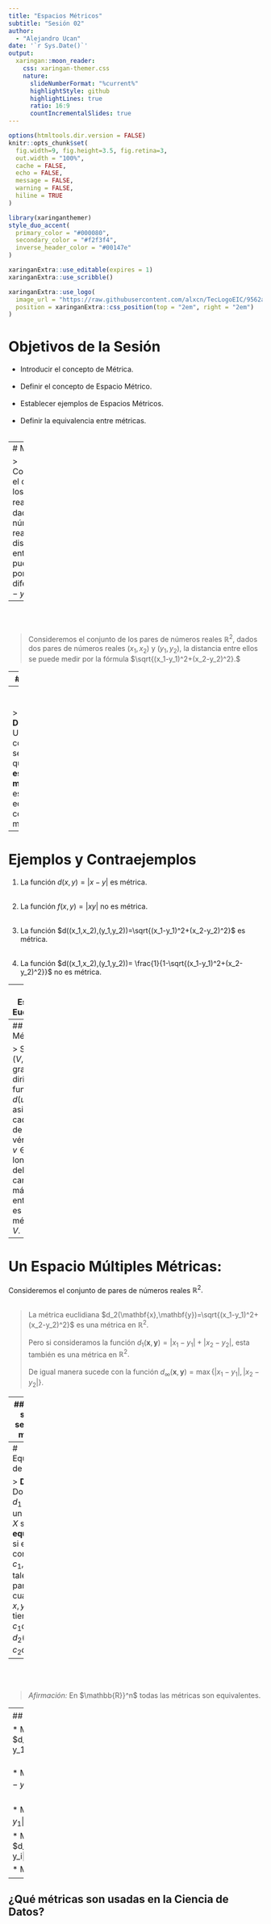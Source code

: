 ```yaml
---
title: "Espacios Métricos"
subtitle: "Sesión 02"  
author: 
  - "Alejandro Ucan"
date: '`r Sys.Date()`'
output:
  xaringan::moon_reader:
    css: xaringan-themer.css
    nature:
      slideNumberFormat: "%current%"
      highlightStyle: github
      highlightLines: true
      ratio: 16:9
      countIncrementalSlides: true
---
```


```r
options(htmltools.dir.version = FALSE)
knitr::opts_chunk$set(
  fig.width=9, fig.height=3.5, fig.retina=3,
  out.width = "100%",
  cache = FALSE,
  echo = FALSE,
  message = FALSE, 
  warning = FALSE,
  hiline = TRUE
)
```

```r
library(xaringanthemer)
style_duo_accent(
  primary_color = "#000080",
  secondary_color = "#f2f3f4",
  inverse_header_color = "#00147e"
)
```

```r
xaringanExtra::use_editable(expires = 1)
xaringanExtra::use_scribble()
```

```r
xaringanExtra::use_logo(
  image_url = "https://raw.githubusercontent.com/alxcn/TecLogoEIC/9562a53875418e749a296c85808a19c85fc4be74/IngenieriaCiencias_Horizontal_RGB.png?token=AJRFKANBWGLDH7GZZ2A76UTDXWSWU",
  position = xaringanExtra::css_position(top = "2em", right = "2em")
)
```
# Objetivos de la Sesión

* Introducir el concepto de Métrica. <br/><br/>
* Definir el concepto de Espacio Métrico. <br/><br/>
* Establecer ejemplos de Espacios Métricos. <br/><br/>
* Definir la equivalencia entre métricas. <br/><br/>

---
# Motivación:

> Consideremos el conjunto de los números reales $\mathbb{R},$ dados dos números reales $x$ y $y,$ la distancia entre ellos se puede medir por la diferencia $|x-y|.$

--

<br/><br/>

> Consideremos el conjunto de los pares de números reales $\mathbb{R}^2,$ dados dos pares de números reales $(x_1,x_2)$ y $(y_1,y_2),$ la distancia entre ellos se puede medir por la fórmula $\sqrt{(x_1-y_1)^2+(x_2-y_2)^2}.$

---
# Métrica

> **Definición:** Una **métrica** en un conjunto $X$ (no vacío) es una función $d:X\times X\to \mathbb{R}$ que satisface las siguientes propiedades para cualesquiera $x,y,z\in X:$ <br/>
 * $d(x,y)\geq 0,$ <br/>
 * $d(x,y)=0$ si y solo si $x=y,$ <br/>
 * $d(x,y)=d(y,x),$ <br/>
 * $d(x,y)\leq d(x,z)+d(z,y).$
 
--
<br/><br/>
> **Definición:** Un conjunto $X$ se dice que es **espacio métrico** si está equipado con una métrica.

---
# Ejemplos y Contraejemplos

1. La función $d(x,y)=|x-y|$ es métrica. <br/><br/>

1. La función $f(x,y)=|xy|$ no es métrica. <br/><br/>

1. La función $d((x_1,x_2),(y_1,y_2))=\sqrt{(x_1-y_1)^2+(x_2-y_2)^2}$ es métrica. <br/><br/>

1. La función $d((x_1,x_2),(y_1,y_2))= \frac{1}{1-\sqrt{(x_1-y_1)^2+(x_2-y_2)^2}}$ no es métrica.

---
## Espacio Euclidiano

> Sea $\mathbb{R}^n$ el conjunto de los $n$-tuplas de números reales, la función $d(x,y)=\sqrt{(x_1-y_1)^2+\cdots+(x_n-y_n)^2}$ es una métrica en $\mathbb{R}^n.$


---
## Grafos Métricos

> Sea $G=(V,E)$ un grafo no dirigido, la función $d(u,v)$ que asigna a cada par de vértices $u,v\in V$ la longitud del camino más corto entre $u$ y $v$ es una métrica en $V.$

---
# Un Espacio Múltiples Métricas:

Consideremos el conjunto de pares de números reales $\mathbb{R}^2.$ <br/><br/>

> La métrica euclidiana $d_2(\mathbf{x},\mathbf{y})=\sqrt{(x_1-y_1)^2+(x_2-y_2)^2}$ es una métrica en $\mathbb{R}^2.$ <br/><br/> Pero si consideramos la función $d_1(\mathbf{x},\mathbf{y})=|x_1-y_1|+|x_2-y_2|,$ esta también es una métrica en $\mathbb{R}^2.$ <br/><br/> De igual manera sucede con la función $d_\infty(\mathbf{x},\mathbf{y})=\max\{|x_1-y_1|,|x_2-y_2|\}.$

---
## ¿Qué tan similares serán estas métricas?


Veamos un ejemplo con los puntos $\mathbf{x}=(3,6,9)$ y $\mathbf{y}=(1,0,1).$ <br/><br/>


```r
knitr::include_graphics("metric_comparison.png")
```
---
# Equivalencia de Métricas

> **Definición:** Dos métricas $d_1$ y $d_2$ en un conjunto $X$ se dicen **equivalentes** si existen constantes $c_1,c_2>0$ tales que para cualesquiera $x,y\in X$ se tiene que $c_1d_1(x,y)\leq d_2(x,y)\leq c_2d_1(x,y).$

--

<br/><br/>

>*Afirmación:* En $\mathbb{R}}^n$ todas las métricas son equivalentes.

---
## Métricas en $\mathbb{R}^n$

* Métrica Euclidiana: $d_2(\mathbf{x},\mathbf{y})=\sqrt{(x_1-y_1)^2+\cdots+(x_n-y_n)^2}.$ <br/><br/>

* Métrica Manhattan: $d_1(\mathbf{x},\mathbf{y})=|x_1-y_1|+\cdots+|x_n-y_n|.$ <br/><br/>

* Métrica del Chebysev: $d_\infty(\mathbf{x},\mathbf{y})=\max\{|x_1-y_1|,\cdots,|x_n-y_n|\}.$

* Métrica de Minkowski: $d_p(\mathbf{x},\mathbf{y})=\left(\sum_{i=1}^n|x_i-y_i|^p\right)^{1/p}.$

* Métrica Discreta: $d_0(\mathbf{x},\mathbf{y})=\delta_{\mathbf{x},\mathbf{y}}.$

---
## ¿Qué métricas son usadas en la Ciencia de Datos?

